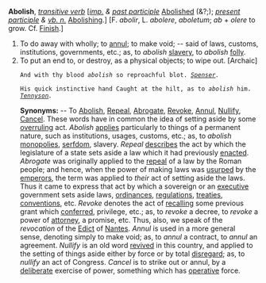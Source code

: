 '''Abolish''', ''[[transitive verb (part of speech)|transitive verb]]'' [''[[imp. (part of speech)|imp.]] & [[past participle (part of speech)|past participle]]'' [[Abolished]] (&?;); ''[[present participle (part of speech)|present participle]] & [[vb. n. (part of speech)|vb. n.]]'' [[Abolishing]].] [F. ''abolir'', L. ''abolere'', ''aboletum''; ''ab'' + ''olere'' to grow. Cf. [[Finish]].]

<ol>
<li>To do away with wholly; to [[annul]]; to make void; -- said of laws, customs, institutions, governments, etc.; as, to ''abolish'' [[slavery]], to ''abolish'' [[folly]].

<li> To put an end to, or destroy, as a physical objects; to wipe out. [Archaic]

<code>And with thy blood ''abolish'' so reproachful blot. ''[[Spenser (source)|Spenser]].''</code>

<code>His quick instinctive hand Caught at the hilt, as to ''abolish'' him. ''[[Tennyson (source)|Tennyson]].''</code>

'''Synonyms:''' -- To [[Abolish]], [[Repeal]], [[Abrogate]], [[Revoke]], [[Annul]], [[Nullify]], [[Cancel]]. These words have in common the idea of setting aside by some [[overruling]] act. ''Abolish'' [[applies]] particularly to things of a permanent nature, such as institutions, usages, customs, etc.; as, to ''abolish'' [[monopolies]], [[serfdom]], slavery. ''Repeal'' [[describes]] the act by which the legislature of a state sets aside a law which it had previously [[enacted]]. ''Abrogate'' was originally applied to the [[repeal]] of a law by the Roman people; and hence, when the power of making laws was [[usurped]] by the [[emperors]], the term was applied to ''their'' act of setting aside the laws. Thus it came to express that act by which a sovereign or an [[executive]] government sets aside laws, [[ordinances]], [[regulations]], [[treaties]], [[conventions]], etc. ''Revoke'' denotes the act of [[recalling]] some previous grant which [[conferred]], privilege, etc.; as, to ''revoke'' a decree, to ''revoke'' a power of [[attorney]], a promise, etc. Thus, also, we speak of the ''revocation'' of the [[Edict]] of [[Nantes]]. ''Annul'' is used in a more general sense, denoting simply to make void; as, to ''annul'' a contract, to ''annul'' an agreement. ''Nullify'' is an old word [[revived]] in this country, and applied to the setting of things aside either by force or by total [[disregard]]; as, to ''nullify'' an act of Congress. ''Cancel'' is to strike out or annul, by a [[deliberate]] exercise of power, something which has [[operative]] force.
</ol>